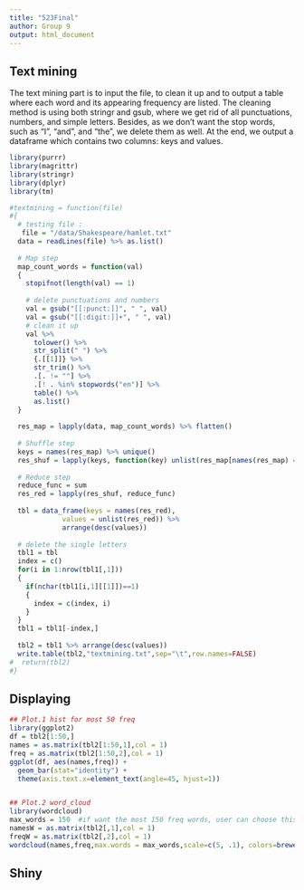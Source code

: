 ```yaml
---
title: "523Final"
author: Group 9
output: html_document
---
```


## Text mining

The text mining part is to input the file, to clean it up and to output a table where each word and its appearing frequency are listed. The cleaning method is using both stringr and gsub, where we get rid of all punctuations, numbers, and simple letters. Besides, as we don't want the stop words, such as "I", "and", and "the", we delete them as well. At the end, we output a dataframe which contains two columns: keys and values.

```r
library(purrr)
library(magrittr)
library(stringr)
library(dplyr)
library(tm)

#textmining = function(file)
#{
  # testing file : 
   file = "/data/Shakespeare/hamlet.txt"
  data = readLines(file) %>% as.list()
  
  # Map step
  map_count_words = function(val)
  {
    stopifnot(length(val) == 1)
    
    # delete punctuations and numbers
    val = gsub("[[:punct:]]", " ", val)
    val = gsub("[[:digit:]]+", " ", val)
    # clean it up
    val %>%
      tolower() %>%
      str_split(" ") %>%
      {.[[1]]} %>%
      str_trim() %>%
      .[. != ""] %>%
      .[! . %in% stopwords("en")] %>%
      table() %>% 
      as.list()
  }
  
  res_map = lapply(data, map_count_words) %>% flatten()
  
  # Shuffle step
  keys = names(res_map) %>% unique()
  res_shuf = lapply(keys, function(key) unlist(res_map[names(res_map) == key]) %>% setNames(NULL)) %>% setNames(keys)
  
  # Reduce step
  reduce_func = sum
  res_red = lapply(res_shuf, reduce_func)
  
  tbl = data_frame(keys = names(res_red), 
             values = unlist(res_red)) %>% 
             arrange(desc(values))
  
  # delete the single letters
  tbl1 = tbl
  index = c()
  for(i in 1:nrow(tbl1[,1]))
  {
    if(nchar(tbl1[i,1][[1]])==1)
    {
      index = c(index, i)
    }
  }
  tbl1 = tbl1[-index,]
  
  tbl2 = tbl1 %>% arrange(desc(values))
  write.table(tbl2,"textmining.txt",sep="\t",row.names=FALSE)
#  return(tbl2)
#}
```


## Displaying

```r


## Plot.1 hist for most 50 freq
library(ggplot2)
df = tbl2[1:50,]
names = as.matrix(tbl2[1:50,1],col = 1)
freq = as.matrix(tbl2[1:50,2],col = 1)
ggplot(df, aes(names,freq)) + 
  geom_bar(stat="identity") + 
  theme(axis.text.x=element_text(angle=45, hjust=1))   


## Plot.2 word_cloud
library(wordcloud)
max_words = 150  #if want the most 150 freq words, user can choose this value themselves in shiny
namesW = as.matrix(tbl2[,1],col = 1)
freqW = as.matrix(tbl2[,2],col = 1)
wordcloud(names,freq,max.words = max_words,scale=c(5, .1), colors=brewer.pal(6, "Dark2")) 
```


## Shiny

```r


```